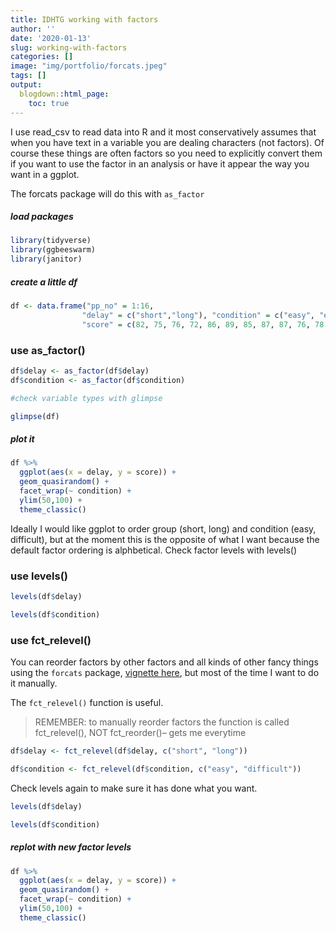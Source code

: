 ```yaml
---
title: IDHTG working with factors
author: ''
date: '2020-01-13'
slug: working-with-factors
categories: []
image: "img/portfolio/forcats.jpeg"
tags: []
output:
  blogdown::html_page:
    toc: true
---
```


I use read_csv to read data into R and it most conservatively assumes that when you have text in a variable you are dealing characters (not factors). Of course these things are often factors so you need to explicitly convert them if you want to use the factor in an analysis or have it appear the way you want in a ggplot. 

The forcats package will do this with `as_factor` 

##### load packages
```r
library(tidyverse)
library(ggbeeswarm)
library(janitor)
```

##### create a little df

```r
df <- data.frame("pp_no" = 1:16, 
                "delay" = c("short","long"), "condition" = c("easy", "easy", "difficult", "difficult"),
                "score" = c(82, 75, 76, 72, 86, 89, 85, 87, 87, 76, 78, 85, 97, 87, 94, 87))


```


### use as_factor() 
```r
df$delay <- as_factor(df$delay)
df$condition <- as_factor(df$condition)

#check variable types with glimpse

glimpse(df)

```

##### plot it

```r
df %>%
  ggplot(aes(x = delay, y = score)) +
  geom_quasirandom() +
  facet_wrap(~ condition) +
  ylim(50,100) +
  theme_classic()
```

Ideally I would like ggplot to order group (short, long) and condition (easy, difficult), but at the moment this is the opposite of what I want because the default factor ordering is alphbetical. Check factor levels with levels()

### use levels() 

```r
levels(df$delay)
```
```r
levels(df$condition)
```

### use fct_relevel() 

You can reorder factors by other factors and all kinds of other fancy things using the `forcats` package, [vignette here](https://forcats.tidyverse.org/), but most of the time I want to do it manually. 

The `fct_relevel()` function is useful. 

> REMEMBER: to manually reorder factors the function is called fct_relevel(), NOT fct_reorder()-- gets me everytime

```r
df$delay <- fct_relevel(df$delay, c("short", "long")) 

df$condition <- fct_relevel(df$condition, c("easy", "difficult"))
```

Check levels again to make sure it has done what you want.

```r
levels(df$delay)
```
```r
levels(df$condition)
```

##### replot with new factor levels

```r
df %>%
  ggplot(aes(x = delay, y = score)) +
  geom_quasirandom() +
  facet_wrap(~ condition) +
  ylim(50,100) +
  theme_classic()
```
